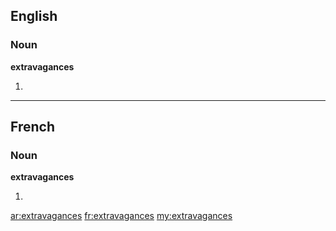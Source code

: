 ==English==

===Noun===
'''extravagances'''

# {{plural of|[[extravagance]]}}

----

==French==

===Noun===
'''extravagances''' {{f}}

# {{plural of|[[extravagance]]|lang=fr}}

[[ar:extravagances]]
[[fr:extravagances]]
[[my:extravagances]]